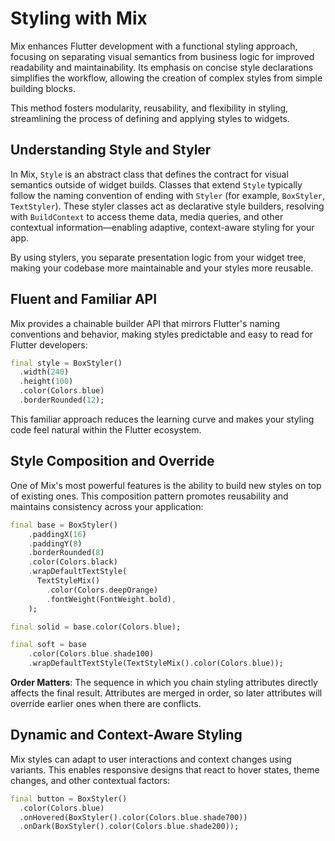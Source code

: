 
# Styling with Mix

Mix enhances Flutter development with a functional styling approach, focusing on separating visual semantics from business logic for improved readability and maintainability. Its emphasis on concise style declarations simplifies the workflow, allowing the creation of complex styles from simple building blocks.

This method fosters modularity, reusability, and flexibility in styling, streamlining the process of defining and applying styles to widgets.

## Understanding Style and Styler

In Mix, `Style` is an abstract class that defines the contract for visual semantics outside of widget builds. Classes that extend `Style` typically follow the naming convention of ending with `Styler` (for example, `BoxStyler`, `TextStyler`). These styler classes act as declarative style builders, resolving with `BuildContext` to access theme data, media queries, and other contextual information—enabling adaptive, context-aware styling for your app.

By using stylers, you separate presentation logic from your widget tree, making your codebase more maintainable and your styles more reusable.

## Fluent and Familiar API

Mix provides a chainable builder API that mirrors Flutter's naming conventions and behavior, making styles predictable and easy to read for Flutter developers:

```dart
final style = BoxStyler()
  .width(240)
  .height(100)
  .color(Colors.blue)
  .borderRounded(12);
```

This familiar approach reduces the learning curve and makes your styling code feel natural within the Flutter ecosystem.

## Style Composition and Override

One of Mix's most powerful features is the ability to build new styles on top of existing ones. This composition pattern promotes reusability and maintains consistency across your application:

```dart
final base = BoxStyler()
    .paddingX(16)
    .paddingY(8)
    .borderRounded(8)
    .color(Colors.black)
    .wrapDefaultTextStyle(
      TextStyleMix()
        .color(Colors.deepOrange)
        .fontWeight(FontWeight.bold),
    );

final solid = base.color(Colors.blue);

final soft = base
    .color(Colors.blue.shade100)
    .wrapDefaultTextStyle(TextStyleMix().color(Colors.blue));
```

**Order Matters**: The sequence in which you chain styling attributes directly affects the final result. Attributes are merged in order, so later attributes will override earlier ones when there are conflicts.

## Dynamic and Context-Aware Styling

Mix styles can adapt to user interactions and context changes using variants. This enables responsive designs that react to hover states, theme changes, and other contextual factors:

```dart
final button = BoxStyler()
  .color(Colors.blue)
  .onHovered(BoxStyler().color(Colors.blue.shade700))
  .onDark(BoxStyler().color(Colors.blue.shade200));
```